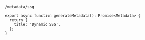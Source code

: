 `/metadata/ssg`

```tsx
export async function generateMetadata(): Promise<Metadata> {
  return {
    title: 'Dynamic SSG',
  };
}
```

